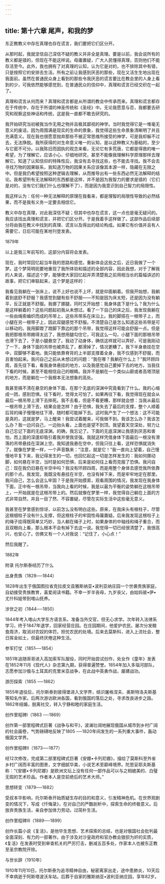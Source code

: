 ```yaml
---
---
---
```

title: 第十六章 尾声，和我的梦
---

东正教教义中存在真理也存在谎言，我们要把它们区分开。

从那时起，我就坚信自己深信不疑的教义并非全是真理。要是以前，我会说所有的教义都是错的，但现在不能这样说。毋庸置疑，广大人民懂得真理，否则他们不能存活至今。此外，我也拥有了对真理的认知，认为它是对的，也不排除其中有错，只是按照它的安排去生活。所有之前让我感到厌恶的那些，现在又活生生地出现在我面前。虽然在普通民众身上看到的那些令我厌恶的谎言要比在教会里的人身上看到的少，可我依然能够感觉到，在普通民众的信仰中，真理和谎言已经交织在一起了。

真理和谎言从何而来？真理和谎言都是从所谓的教会中传承而来。真理和谎言都存在于传统中，存在于所谓的神圣传统和《圣经》中。无论我愿意与否，我都要去研究和观察这些神话和传统，这是我一直都不敢去研究的。

我开始研究当初被我当作无用之物并且极其鄙视的神学。当时我觉得它是一堆毫无意义的废话，因为周围满是现实的生命的景象，我觉得这些生命景象清晰明了并且充满意义。现在我也很愿意抛弃那些不被正常思维所接受的神学，可是我却躲不过去，无法挣脱。我所获得的对生命意义唯一的认知，是以这种教义为基础的，至少与它密不可分。以我陈旧而固执的观念来看，无论它有多荒唐，它都是得救的唯一希望，为了理解它，应该小心、仔细地研究，甚至不能像我理解科学原理那样去理解它。知道了认知信仰的特殊性后，我没有去寻找这些，也不能去寻找。我不会去寻找万物的因果联系，我知道万物的因果关系应该像其本源一样，隐藏在无限之中。但是我仍希望按照这种逻辑去理解，从而推导出有一些东西必然无法解释的结论。我希望所有无法解释的东西都是这样，并不是因为我智力的要求是错的（它们是对的，没有它们我们什么也理解不了），而是因为我意识到自己智力的局限性。

我这样认为：任何一种无法解释的原理在我看来，都是理智的局限性导致的必然结果，而不是我有义务一定要去相信它。

教义中存在真理，对此我深信不疑；但其中也存在谎言，这一点也是毫无疑问的。我应该找出真理和谎言，并把它们区分开。于是我着手这样做了。这部作品后续部分将由我在教义中找到的真理、谎言以及得出的结论构成。如果它有价值并且有人需要它，日后可能在某地刊登发表。

1879年

以上是我三年前写的，这部分内容将会发表。

现在，我时常回忆起当年我的思路和感觉。重新体会这些之后，近日我做了一个梦。这个梦简明扼要地重现了我所体验和描述的全部内容，因此我想，对于了解我的人来说，描述这个梦，能够使大家回忆起并弄清楚我之前用相当长的篇幅讲述的故事，把它们串联起来，这个梦是这样的：

我看见我躺在一张床上，说不上好也说不上坏，就是仰面躺着。但我开始想，我躺着到底舒不舒服？我感觉到腿有些不舒服——不知是因为床太短，还是因为没有躺平，反正就是不舒服。我挪了挪腿，同时又开始想：我身体底下是什么？我为什么是这样躺着的？这些问题起初我从未想过。看了一下自己的床之后，我发现我躺在一些由绳索编织而成的吊带上，这些吊带系在床沿上。我的脚搭在一根带子上，而小腿在另一根带子上，因此双腿感觉不舒服。不清楚自己是怎么知道这些吊带是可以移动的。我用脚蹬了蹬脚下靠边的那个吊带，我觉得这样可能会舒服一点。但是我把那根吊带踢得太远了，我想用腿勾住它，可我这么一勾，小腿下面的那根吊带也滑下去了，于是小腿悬空了。我动了动身体，确信这样就可以弄好，可是我刚动了一下，身体下面的吊带也被弄乱了，都滑掉了，情况更糟了。我下半身悬挂在空中，双脚够不着地。我只能依靠脊背的上半部支撑着全身，我不仅感到不舒服，而且害怕起来。我问自己之前从未想过的问题：“我在哪？我躺在什么上？”我环顾四周，首先往下看，看我身体悬挂的地方，以及我感觉自己要掉下去的地方。当我往下看的时候，甚至不能相信自己的眼睛。我并不是躺在一个类似山巅或者高塔顶层的地方，而是躺在一个我根本无法想象的高处。

我甚至搞不清在悬空的身体下面，在那个无底的深渊中究竟看到了什么。我的心缩成一团，感到恐惧。往下看时，觉得太可怕了。如果再往下看，我觉得现在就会从最后一根吊带上滑下去摔死。我不去看，但是不看更糟，那样就会想：当我从最后一根吊带上滑下去，结果会是怎样？由于恐惧，我失去了最后的支撑，整个人顺着后背的绳子慢慢地往下滑，随时都可能掉下去。这时我产生了一个想法：这不可能是真的，这就是梦，马上醒来！我尝试着醒来，可我做不到。我该怎么办？我该怎么办？我一边问自己，一边抬头看，上面也是望不到顶。我望着天空深处，努力让自己忘记下面的无底深渊。的确，我忘记了。下面的无底深渊让我感到厌恶和害怕，而上面的深邃却吸引着我并使我坚强。我就这样凭借身体下面最后一根没有滑落的吊带悬挂在深渊上空。我知道我悬在空中，但我只往上看，这样恐惧就消失了。就像在梦里一样，一个声音飘来：“注意，就是它！”我一直向上望着，自己慢慢地平复下来，我记得发生的一切，也回忆起这一切是怎样发生的：我如何挪动脚，如何悬在半空，当时是如何恐惧，后来是如何往上看而克服了恐惧。我问自己：现在我仍旧悬在半空中吗？我没有环顾四周，而是用整个身体去感觉我所依靠的那个点。我发现，我既没有悬挂在半空，也没有掉下来，而是牢牢地定在那里。我问自己，怎么会这么牢固？于是我开始摸索，观看周围的情况，我发现在我身体下面，正中有一根吊带，当我向上看的时候，我是以最为平衡的姿势躺在这根吊带上，一开始就是在这根吊带上的。然后就像在梦里一样，我觉得自己躺在上面的方式非常自然，并且一目了然、不容置疑，尽管在实际生活中这些毫无意义。

我甚至在梦里感到惊讶，以前怎么没有明白这些。原来，在我床头有根柱子，尽管这根细柱子没有什么支撑，但这根柱子的牢固性毋庸置疑。后来我发现这根柱子上的绳子挂得既简单又巧妙，当人躺在绳子上时，如果身体的中轴线和绳子重合，而且双眼向上看，那么根本不会有掉下去这一说。我觉得一切已经很清楚了，我很高兴，也安心了。仿佛又有一个人对我说：“记住了，小心点！”

然后我醒了。

1882年









附录 托尔斯泰经历了什么


出身贵族（1828──1844）

1828年出生于俄国图拉省克拉皮文县雅斯纳亚•波利亚纳庄园一个世袭贵族家庭，自幼接受贵族教育，喜爱阅读书籍。不幸一岁半丧母，九岁丧父，由姑妈彼•伊•尤什科娃带到喀山抚养。

涉世之初（1844──1850）

1844年考入喀山大学东方语言系，准备当外交官，但无心求学。次年转入法律系学习，终于1847年退学，回家经营庄园。在庄园期间，他爱护农民，屡次分发粮食周济，取消对农奴的体罚，担忧农民的处境。后来去莫斯科，进入上流社会，整日挥金如土，但最终厌倦这种生活。

参军打仗（1851──1854）

1851年追随哥哥进入高加索军队服役，同时开始尝试创作，处女作《童年》发表在1852年11月《现代人》杂志第九期，获得普遍赞誉。1854年加入多瑙河部队，志愿参加沙俄与土耳其的克里米亚战争，在此战中英勇作战，屡建战功。

游历探索（1855 ──1862）

1855年退役后，托尔斯泰到彼得堡进入文学界，结识屠格涅夫、奥斯特洛夫斯基等知名作家。后两次游访欧洲各国，看到俄国的落后之处，寻求改良进步之路。1862年结婚，脱离社交，转入宁静和睦的家庭生活。

创作里程碑I（1863 ──1869）

创作第一部里程碑式巨著《战争与和平》，波澜壮阔地展现俄国从城市到乡村广阔的社会画卷，气势磅礴地反映了1805 ──1820年间发生的一系列重大事件，轰动俄国文学界。

创作里程碑II（1873──1877）

经12次修改，完成第二部里程碑式巨著《安娜•卡列尼娜》，描绘了莫斯科至外省乡村广阔而丰富的图景，文字细腻华美，小说艺术至巅峰境界。陀思妥耶夫斯基称：“《安娜•卡列尼娜》是欧洲文坛上没有任何一部作品可以与之相媲美的、白璧无瑕的艺术珍品。作者本人是空前绝后的艺术大师。”

思想转变（1879──1882）

受叔本华影响，托尔斯泰开始质疑生存的目的和意义，引发精神危机。在世界观剧变的情况下，写成《忏悔录》，在对自己的严酷剖析中，探索生命的终极意义。后放弃贵族生活，亲自参加体力劳动，过简朴生活。

创作里程碑III（1889──1899）

创作长篇小说《复活》，是他毕生思想、艺术探索的总结，也是对俄国社会批判最全面深刻、有力的一部著作。由于涉及对沙皇政府和官办教会狼狈为奸的实质，《复活》在发表时受到审查机关的严厉打击，删减五百多处，作家本人也被东正教至圣宗教院开除。

与世长辞（1910年）

1910年11月10日，托尔斯泰为追寻精神自由，秘密离家出走，途中患肺炎，10天后不幸病逝于阿斯塔波沃车站。后葬于自家的雅斯纳亚•波利亚纳庄园，享年82岁。